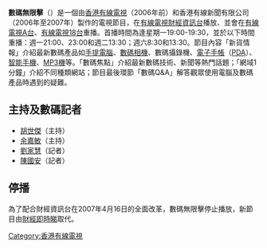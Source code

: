 {{影集資訊
  | 名稱 = 數碼無限擊
  | 圖片 = [[File:Digital_World_starting_screen.jpg|200px]]
  | 每集長 = 約30分鐘
  | 分類　　　　　 = 資訊節目
  | 演出 = [[胡世傑|胡世傑]]，[[余嘉敏|余嘉敏]]
  | 電視網 = [[香港有線電視|香港有線電視]]
  | 開始 = 2005年3月
  | 結束 = 2007年4月7日 
}}

'''數碼無限擊'''（{{lang-en|'''Digital World'''}}）是一個由[[香港有線電視|香港有線電視]]（2006年前）和香港有線新聞有限公司（2006年至2007年）製作的電視節目，在[[有線電視財經資訊台|有線電視財經資訊台]]播放、並會在[[有線電視A台|有線電視A台]]、[[有線18台|有線電視18台]]重播。首播時間為逢星期一19:00-19:30，並於以下時間重播：週一21:00、23:00和週二13:30；週六8:30和13:30。節目內容「新貨情報」介紹最新數碼產品如[[手提電腦|手提電腦]]、[[數碼相機|數碼相機]]、數碼攝錄機、[[電子手帳|電子手帳]]（[[PDA|PDA]]）、[[智能手機|智能手機]]、[[MP3機|MP3機]]等。「數碼焦點」介紹最新數碼技術、新聞等熱門話題；「網域1分鐘」介紹不同種類網站；節目最後環節「數碼Q&A」解答觀眾使用電腦及數碼產品時遇到的疑難。

==主持及數碼記者==
*[[胡世傑|胡世傑]]（主持）
*[[余嘉敏|余嘉敏]]（主持）
*[[劉家慧|劉家慧]]（記者）
*[[陳國安|陳國安]]（記者）

==停播==
為了配合財經資訊台在2007年4月16日的全面改革，數碼無限擊停止播放，新節目由[[財經即時睇|財經即時睇]]取代。

{{電視節目的變遷
|電視台= [[有線電視|有線電視]]
|播放檔次= [[財經資訊台|財經資訊台]]
|節目名稱= '''數碼無限擊'''（2005年3月-2007年4月7日）
|上一節目= [[打併未來|打併未來]]（2000年-2005年3月）
|下一節目= [[財經即時睇|財經即時睇]]（2007年4月16日）
}}

[[Category:香港有線電視|Category:香港有線電視]]